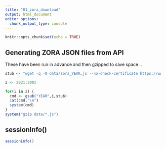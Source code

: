 ```yaml
---
title: "01_zora_download"
output: html_document
editor_options: 
  chunk_output_type: console
---
```


```r
knitr::opts_chunk$set(echo = TRUE)
```

## Generating ZORA JSON files from API

These have been run in advance and then gzipped to save space ..

```r
stub <- "wget -q -O data/zora_YEAR.js --no-check-certificate https://www.zora.uzh.ch/cgi/exportview/yearnew/YEAR/JSON/YEAR.js"

z <- 2021:2001

for(i in z) {
  cmd <- gsub("YEAR",i,stub)
  cat(cmd,"\n")
  system(cmd)
}
system("gzip data/*.js")
```

## sessionInfo()

```r
sessionInfo()
```
